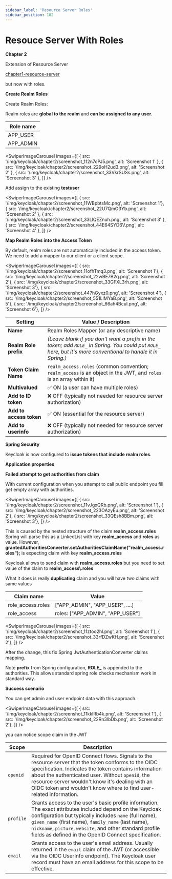 ```yaml
---
sidebar_label: 'Resource Server Roles'
sidebar_position: 102
---
```



# Resouce Server With Roles

**Chapter 2**

Extension of Resource Server

[chapter1-resource-server](chapter1-resource-server)

but now with roles.

**Create Realm Roles**

Create Realm Roles:

Realm roles are **global to the realm** and **can be assigned to any user**.

| Role name   |
| -------- |
| APP_USER   |
| APP_ADMIN  |

<SwiperImageCarousel
  images={[
    { src: '/img/keycloak/chapter2/screenshot_112n7cPJ5.png', alt: 'Screenshot 1' },
    { src: '/img/keycloak/chapter2/screenshot_229oH2ud3.png', alt: 'Screenshot 2' },
    { src: '/img/keycloak/chapter2/screenshot_33VkrSUSs.png', alt: 'Screenshot 3' },
  ]} />

Add assign to the existing **testuser**

<SwiperImageCarousel
  images={[
    { src: '/img/keycloak/chapter2/screenshot_11WBpbtsMc.png', alt: 'Screenshot 1'},
    { src: '/img/keycloak/chapter2/screenshot_22U7QmO3Yb.png', alt: 'Screenshot 2' },
    { src: '/img/keycloak/chapter2/screenshot_33LlQEZnuh.png', alt: 'Screenshot 3' },
    { src: '/img/keycloak/chapter2/screenshot_44E64SYD6V.png', alt: 'Screenshot 4' },
  ]} />

**Map Realm Roles into the Access Token**

By default, realm roles are not automatically included in the access token. We need to add a mapper to our client or a client scope.

<SwiperImageCarousel
  images={[
    { src: '/img/keycloak/chapter2/screenshot_11ofhTmq3.png', alt: 'Screenshot 1'},
    { src: '/img/keycloak/chapter2/screenshot_22wBE7B2q.png', alt: 'Screenshot 2'},
    { src: '/img/keycloak/chapter2/screenshot_33GFXL3rh.png', alt: 'Screenshot 3'},
    { src: '/img/keycloak/chapter2/screenshot_447hGyxz0.png', alt: 'Screenshot 4'},
    { src: '/img/keycloak/chapter2/screenshot_551LlMYaB.png', alt: 'Screenshot 5'},
    { src: '/img/keycloak/chapter2/screenshot_66ah4Bcul.png', alt: 'Screenshot 6'},
  ]} />

| Setting                | Value / Description                                                                                                                                      |
|------------------------|-----------------------------------------------------------------------------------------------------------------------------------------------------------|
| **Name**               | Realm Roles Mapper (or any descriptive name)                                                                                                             |
| **Realm Role prefix**  | *(Leave blank if you don't want a prefix in the token; add `ROLE_` in Spring. You could put `ROLE_` here, but it's more conventional to handle it in Spring.)* |
| **Token Claim Name**   | `realm_access.roles` (common convention; `realm_access` is an object in the JWT, and `roles` is an array within it)                                      |
| **Multivalued**        | ✅ ON (a user can have multiple roles)                                                                                                                   |
| **Add to ID token**    | ❌ OFF (typically not needed for resource server authorization)                                                                                           |
| **Add to access token**| ✅ ON (essential for the resource server)                                                                                                                 |
| **Add to userinfo**    | ❌ OFF (typically not needed for resource server authorization)                                                                                           |

**Spring Security**

Keycloak is now configured to **issue tokens that include realm roles**.


<ShikiCodeBlock language="java" theme="catppuccin-frappe"
                source="https://raw.githubusercontent.com/stokilo/keycloack-docs/refs/heads/main/chapters/chapter2-resource-server-roles/src/main/java/org/sstec/resourceserver/SecurityConfig.java" />



**Application properties**

<ShikiCodeBlock language="properties" theme="catppuccin-frappe"
                source="https://raw.githubusercontent.com/stokilo/keycloack-docs/refs/heads/main/chapters/chapter2-resource-server-roles/src/main/resources/application.properties" />

**Failed attempt to get authorities from claim**

With current configuration when you attempt to call public endpoint you fill get empty array with authorities.

<SwiperImageCarousel
  images={[
    { src: '/img/keycloak/chapter2/screenshot_11vJgxQRb.png', alt: 'Screenshot 1'},
    { src: '/img/keycloak/chapter2/screenshot_223OAzyEu.png', alt: 'Screenshot 2'},
    { src: '/img/keycloak/chapter2/screenshot_33QEsh8BBm.png', alt: 'Screenshot 3'},
  ]} />

This is caused by the nested structure of the claim **realm_access.roles**
Spring will parse this as a LinkedList with key **realm_access** and **roles** as value.
However, **grantedAuthoritiesConverter.setAuthoritiesClaimName("realm_access.roles");** is expecting
claim with key **realm_access.roles**

Keycloak allows to send claim with **realm_access.roles** but you need to set value of the claim to **realm_access\\.roles**

What it does is really **duplicating** claim and you will have two claims with same values

| Claim name   | Value |
| -------- | -------- |
| role_access.roles  | ["APP_ADMIN", "APP_USER", ....] |
| role_access  | roles: ["APP_ADMIN", "APP_USER"] |

<SwiperImageCarousel
  images={[
    { src: '/img/keycloak/chapter2/screenshot_11ztoo2hl.png', alt: 'Screenshot 1'},
    { src: '/img/keycloak/chapter2/screenshot_33rfDZwKH.png', alt: 'Screenshot 2'},
  ]} />

After the change, this fix Spring JwtAuthenticationConverter claims mapping.

Note **prefix** from Spring configuration, **ROLE_** is appended to the authorities.
This allows standard spring role checks mechanism work in standard way.


**Success scenario**

You can get admin and user endpoint data with this approach.

<SwiperImageCarousel
  images={[
    { src: '/img/keycloak/chapter2/screenshot_11kklRb4k.png', alt: 'Screenshot 1'},
    { src: '/img/keycloak/chapter2/screenshot_22Rn3lbDb.png', alt: 'Screenshot 2'},
  ]} />

you can notice scope claim in the JWT

| Scope     | Description                                                                                                                                                                                                                                                                                                                                           |
|-----------|-------------------------------------------------------------------------------------------------------------------------------------------------------------------------------------------------------------------------------------------------------------------------------------------------------------------------------------------------------|
| `openid`  | Required for OpenID Connect flows. Signals to the resource server that the token conforms to the OIDC specification. Indicates the token contains information about the authenticated user. Without `openid`, the resource server wouldn't know it's dealing with an OIDC token and wouldn't know where to find user-related information. |
| `profile` | Grants access to the user's basic profile information. The exact attributes included depend on the Keycloak configuration but typically includes `name` (full name), `given_name` (first name), `family_name` (last name), `nickname`, `picture`, `website`, and other standard profile fields as defined in the OpenID Connect specification.    |
| `email`   | Grants access to the user's email address. Usually returned in the `email` claim of the JWT (or accessible via the OIDC UserInfo endpoint). The Keycloak user record must have an email address for this scope to be effective.                                                                                                                  |


